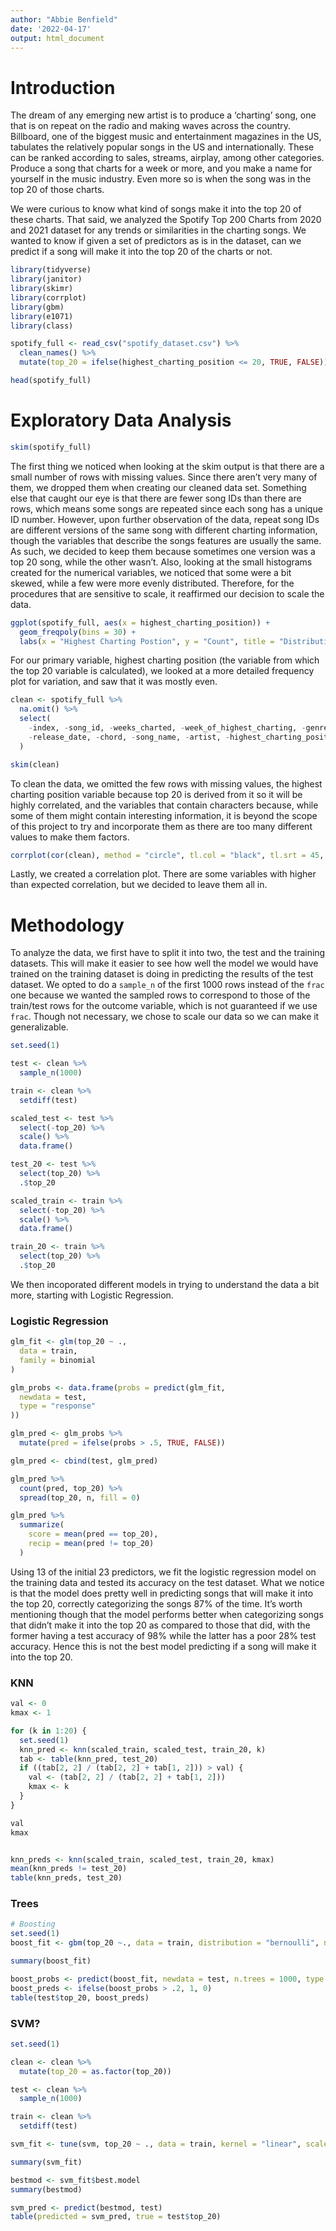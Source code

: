 ```yaml
---
author: "Abbie Benfield"
date: '2022-04-17'
output: html_document
---
```


# Introduction

The dream of any emerging new artist is to produce a ‘charting’ song, one that is on repeat on the radio and making waves across the country. Billboard, one of the biggest music and entertainment magazines in the US, tabulates the relatively popular songs in the US and internationally. These can be ranked according to sales, streams, airplay, among other categories. Produce a song that charts for a week or more, and you make a name for yourself in the music industry. Even more so is when the song was in the top 20 of those charts. 

We were curious to know what kind of songs make it into the top 20 of these charts. That said, we analyzed the Spotify Top 200 Charts from 2020 and 2021 dataset for any trends or similarities in the charting songs. We wanted to know if given a set of predictors as is in the dataset, can we predict if a song will make it into the top 20 of the charts or not. 


```r
library(tidyverse)
library(janitor)
library(skimr)
library(corrplot)
library(gbm)
library(e1071)
library(class)

spotify_full <- read_csv("spotify_dataset.csv") %>%
  clean_names() %>%
  mutate(top_20 = ifelse(highest_charting_position <= 20, TRUE, FALSE))

head(spotify_full)
```

# Exploratory Data Analysis

```r
skim(spotify_full)
```

The first thing we noticed when looking at the skim output is that there are a small number of rows with missing values. Since there aren't very many of them, we dropped them when creating our cleaned data set. Something else that caught our eye is that there are fewer song IDs than there are rows, which means some songs are repeated since each song has a unique ID number. However, upon further observation of the data, repeat song IDs are different versions of the same song with different charting information, though the variables that describe the songs features are usually the same.  As such, we decided to keep them because sometimes one version was a top 20 song, while the other wasn't. Also, looking at the small histograms created for the numerical variables, we noticed that some were a bit skewed, while a few were more evenly distributed. Therefore, for the procedures that are sensitive to scale, it reaffirmed our decision to scale the data.


```r
ggplot(spotify_full, aes(x = highest_charting_position)) +
  geom_freqpoly(bins = 30) +
  labs(x = "Highest Charting Postion", y = "Count", title = "Distribution of Highest Charting Position")
```

For our primary variable, highest charting position (the variable from which the top 20 variable is calculated), we looked at a more detailed frequency plot for variation, and saw that it was mostly even.

```r
clean <- spotify_full %>%
  na.omit() %>%
  select(
    -index, -song_id, -weeks_charted, -week_of_highest_charting, -genre,
    -release_date, -chord, -song_name, -artist, -highest_charting_position
  )

skim(clean)
```

To clean the data, we omitted the few rows with missing values, the highest charting position variable because top 20 is derived from it so it will be highly correlated, and the variables that contain characters because, while some of them might contain interesting information, it is beyond the scope of this project to try and incorporate them as there are too many different values to make them factors.

```r
corrplot(cor(clean), method = "circle", tl.col = "black", tl.srt = 45, type = "upper")
```
Lastly, we created a correlation plot. There are some variables with higher than expected correlation, but we decided to leave them all in.


# Methodology

To analyze the data, we first have to split it into two, the test and the training datasets. This will make it easier to see how well the model we would have trained on the training dataset is doing in predicting the results of the test dataset. We opted to do a `sample_n` of the first 1000 rows instead of the `frac` one because we wanted the sampled rows to correspond to those of the train/test rows for the outcome variable, which is not guaranteed if we use `frac`. Though not necessary, we chose to scale our data so we can make it generalizable. 

```r
set.seed(1)

test <- clean %>%
  sample_n(1000)

train <- clean %>%
  setdiff(test)

scaled_test <- test %>%
  select(-top_20) %>%
  scale() %>%
  data.frame()

test_20 <- test %>%
  select(top_20) %>%
  .$top_20

scaled_train <- train %>%
  select(-top_20) %>%
  scale() %>%
  data.frame()

train_20 <- train %>%
  select(top_20) %>%
  .$top_20
```


We then incoporated different models in trying to understand the data a bit more, starting with Logistic Regression.

### Logistic Regression

```r
glm_fit <- glm(top_20 ~ .,
  data = train,
  family = binomial
)

glm_probs <- data.frame(probs = predict(glm_fit,
  newdata = test,
  type = "response"
))

glm_pred <- glm_probs %>%
  mutate(pred = ifelse(probs > .5, TRUE, FALSE))

glm_pred <- cbind(test, glm_pred)

glm_pred %>%
  count(pred, top_20) %>%
  spread(top_20, n, fill = 0)

glm_pred %>%
  summarize(
    score = mean(pred == top_20),
    recip = mean(pred != top_20)
  )
```


Using 13 of the initial 23 predictors, we fit the logistic regression model on the training data and tested its accuracy on the test dataset. What we notice is that the model does pretty well in predicting songs that will make it into the top 20, correctly categorizing the songs 87% of the time. It's worth mentioning though that the model performs better when categorizing songs that didn't make it into the top 20 as compared to those that did, with the former having a test accuracy of 98% while the latter has a poor 28% test accuracy. Hence this is not the best model predicting if a song will make it into the top 20.

### KNN

```r
val <- 0
kmax <- 1

for (k in 1:20) {
  set.seed(1)
  knn_pred <- knn(scaled_train, scaled_test, train_20, k)
  tab <- table(knn_pred, test_20)
  if ((tab[2, 2] / (tab[2, 2] + tab[1, 2])) > val) {
    val <- (tab[2, 2] / (tab[2, 2] + tab[1, 2]))
    kmax <- k
  }
}

val
kmax


knn_preds <- knn(scaled_train, scaled_test, train_20, kmax)
mean(knn_preds != test_20)
table(knn_preds, test_20)
```

### Trees

```r
# Boosting
set.seed(1)
boost_fit <- gbm(top_20 ~., data = train, distribution = "bernoulli", n.trees = 1000, shrinkage = .01)

summary(boost_fit)

boost_probs <- predict(boost_fit, newdata = test, n.trees = 1000, type = "response")
boost_preds <- ifelse(boost_probs > .2, 1, 0)
table(test$top_20, boost_preds)
```

### SVM?

```r
set.seed(1)

clean <- clean %>% 
  mutate(top_20 = as.factor(top_20))

test <- clean %>%
  sample_n(1000)

train <- clean %>%
  setdiff(test)

svm_fit <- tune(svm, top_20 ~ ., data = train, kernel = "linear", scale = FALSE, cost = 0.01)

summary(svm_fit)

bestmod <- svm_fit$best.model
summary(bestmod)

svm_pred <- predict(bestmod, test)
table(predicted = svm_pred, true = test$top_20)

```

